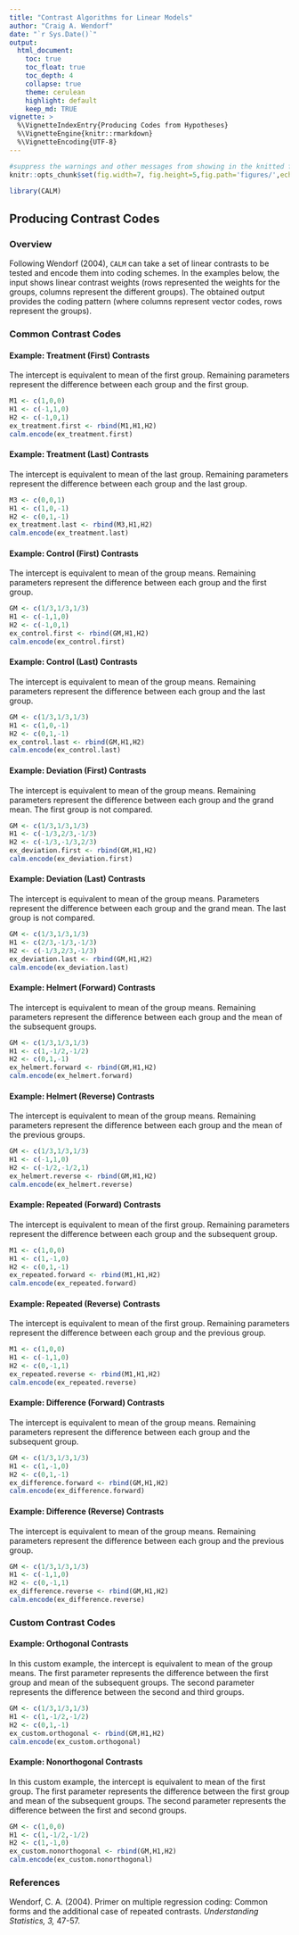 ```yaml
---
title: "Contrast Algorithms for Linear Models"
author: "Craig A. Wendorf"
date: "`r Sys.Date()`"
output:
  html_document:
    toc: true
    toc_float: true
    toc_depth: 4
    collapse: true
    theme: cerulean
    highlight: default
    keep_md: TRUE
vignette: >
  %\VignetteIndexEntry{Producing Codes from Hypotheses}
  %\VignetteEngine{knitr::rmarkdown}
  %\VignetteEncoding{UTF-8}
---
```


```r
#suppress the warnings and other messages from showing in the knitted file.
knitr::opts_chunk$set(fig.width=7, fig.height=5,fig.path='figures/',echo=TRUE,warning=FALSE,message=FALSE)
```

```r
library(CALM)
```

## Producing Contrast Codes

### Overview

Following Wendorf (2004), `CALM` can take a set of linear contrasts to be tested and encode them into coding schemes. In the examples below, the input shows linear contrast weights (rows represented the weights for the groups, columns represent the different groups). The obtained output provides the coding pattern (where columns represent vector codes, rows represent the groups).

### Common Contrast Codes

#### Example: Treatment (First) Contrasts

The intercept is equivalent to mean of the first group. Remaining parameters represent the difference between each group and the first group. 

```r
M1 <- c(1,0,0)
H1 <- c(-1,1,0)
H2 <- c(-1,0,1)
ex_treatment.first <- rbind(M1,H1,H2)
calm.encode(ex_treatment.first)
```

#### Example: Treatment (Last) Contrasts

The intercept is equivalent to mean of the last group. Remaining parameters represent the difference between each group and the last group. 

```r
M3 <- c(0,0,1)
H1 <- c(1,0,-1)
H2 <- c(0,1,-1)
ex_treatment.last <- rbind(M3,H1,H2)
calm.encode(ex_treatment.last)
```

#### Example: Control (First) Contrasts

The intercept is equivalent to mean of the group means. Remaining parameters represent the difference between each group and the first group. 

```r
GM <- c(1/3,1/3,1/3)
H1 <- c(-1,1,0)
H2 <- c(-1,0,1)
ex_control.first <- rbind(GM,H1,H2)
calm.encode(ex_control.first)
```

#### Example: Control (Last) Contrasts

The intercept is equivalent to mean of the group means. Remaining parameters represent the difference between each group and the last group. 

```r
GM <- c(1/3,1/3,1/3)
H1 <- c(1,0,-1)
H2 <- c(0,1,-1)
ex_control.last <- rbind(GM,H1,H2)
calm.encode(ex_control.last)
```

#### Example: Deviation (First) Contrasts

The intercept is equivalent to mean of the group means. Remaining parameters represent the difference between each group and the grand mean. The first group is not compared. 

```r
GM <- c(1/3,1/3,1/3)
H1 <- c(-1/3,2/3,-1/3)
H2 <- c(-1/3,-1/3,2/3)
ex_deviation.first <- rbind(GM,H1,H2)
calm.encode(ex_deviation.first)
```

#### Example: Deviation (Last) Contrasts

The intercept is equivalent to mean of the group means. Parameters represent the difference between each group and the grand mean. The last group is not compared. 

```r
GM <- c(1/3,1/3,1/3)
H1 <- c(2/3,-1/3,-1/3)
H2 <- c(-1/3,2/3,-1/3)
ex_deviation.last <- rbind(GM,H1,H2)
calm.encode(ex_deviation.last)
```

#### Example: Helmert (Forward) Contrasts

The intercept is equivalent to mean of the group means. Remaining parameters represent the difference between each group and the mean of the subsequent groups. 

```r
GM <- c(1/3,1/3,1/3)
H1 <- c(1,-1/2,-1/2)
H2 <- c(0,1,-1)
ex_helmert.forward <- rbind(GM,H1,H2)
calm.encode(ex_helmert.forward)
```

#### Example: Helmert (Reverse) Contrasts

The intercept is equivalent to mean of the group means. Remaining parameters represent the difference between each group and the mean of the previous groups. 

```r
GM <- c(1/3,1/3,1/3)
H1 <- c(-1,1,0)
H2 <- c(-1/2,-1/2,1)
ex_helmert.reverse <- rbind(GM,H1,H2)
calm.encode(ex_helmert.reverse)
```

#### Example: Repeated (Forward) Contrasts

The intercept is equivalent to mean of the first group. Remaining parameters represent the difference between each group and the subsequent group. 

```r
M1 <- c(1,0,0)
H1 <- c(1,-1,0)
H2 <- c(0,1,-1)
ex_repeated.forward <- rbind(M1,H1,H2)
calm.encode(ex_repeated.forward)
```

#### Example: Repeated (Reverse) Contrasts

The intercept is equivalent to mean of the first group. Remaining parameters represent the difference between each group and the previous group. 

```r
M1 <- c(1,0,0)
H1 <- c(-1,1,0)
H2 <- c(0,-1,1)
ex_repeated.reverse <- rbind(M1,H1,H2)
calm.encode(ex_repeated.reverse)
```

#### Example: Difference (Forward) Contrasts

The intercept is equivalent to mean of the group means. Remaining parameters represent the difference between each group and the subsequent group. 

```r
GM <- c(1/3,1/3,1/3)
H1 <- c(1,-1,0)
H2 <- c(0,1,-1)
ex_difference.forward <- rbind(GM,H1,H2)
calm.encode(ex_difference.forward)
```

#### Example: Difference (Reverse) Contrasts

The intercept is equivalent to mean of the group means. Remaining parameters represent the difference between each group and the previous group. 

```r
GM <- c(1/3,1/3,1/3)
H1 <- c(-1,1,0)
H2 <- c(0,-1,1)
ex_difference.reverse <- rbind(GM,H1,H2)
calm.encode(ex_difference.reverse)
```

### Custom Contrast Codes

#### Example: Orthogonal Contrasts

In this custom example, the intercept is equivalent to mean of the group means. The first parameter represents the difference between the first group and mean of the subsequent groups. The second parameter represents the difference between the second and third groups.

```r
GM <- c(1/3,1/3,1/3)
H1 <- c(1,-1/2,-1/2)
H2 <- c(0,1,-1)
ex_custom.orthogonal <- rbind(GM,H1,H2)
calm.encode(ex_custom.orthogonal)
```

#### Example: Nonorthogonal Contrasts

In this custom example, the intercept is equivalent to mean of the first group. The first parameter represents the difference between the first group and mean of the subsequent groups. The second parameter represents the difference between the first and second groups.

```r
GM <- c(1,0,0)
H1 <- c(1,-1/2,-1/2)
H2 <- c(1,-1,0)
ex_custom.nonorthogonal <- rbind(GM,H1,H2)
calm.encode(ex_custom.nonorthogonal)
```

### References

Wendorf, C. A. (2004). Primer on multiple regression coding: Common forms and the additional case of repeated contrasts. *Understanding Statistics, 3,* 47-57. 

